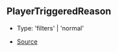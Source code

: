 ## PlayerTriggeredReason

- Type: 'filters' \| 'normal'

- [Source](https://github.com/Androz2091/discord-player/blob/97a849a/packages/discord-player/src/Structures/GuildQueue.ts#L61)